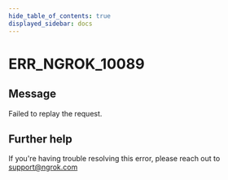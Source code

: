 ```yaml
---
hide_table_of_contents: true
displayed_sidebar: docs
---
```



# ERR_NGROK_10089

## Message

Failed to replay the request.

<ErrorDetails error="err_ngrok_10089" />

## Further help

If you're having trouble resolving this error, please reach out to [support@ngrok.com](mailto:support@ngrok.com?subject=Help%20with%20ERR_NGROK_10089)
